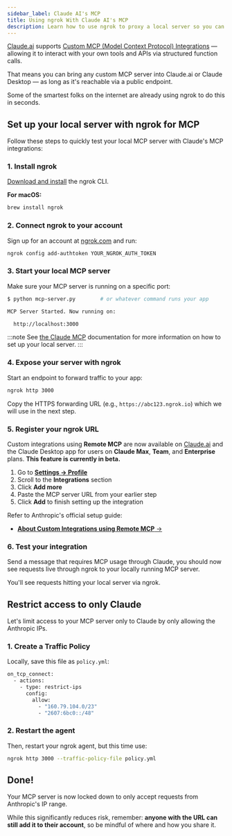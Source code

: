```yaml
---
sidebar_label: Claude AI's MCP
title: Using ngrok With Claude AI's MCP
description: Learn how to use ngrok to proxy a local server so you can build custom apps for Claude's MCP.
---
```



[Claude.ai](https://www.anthropic.com/news/introducing-claude) supports [Custom MCP (Model Context Protocol) Integrations](https://support.anthropic.com/en/articles/11175166-about-custom-integrations-using-remote-mcp) — allowing it to interact with your own tools and APIs via structured function calls.

That means you can bring any custom MCP server into Claude.ai or Claude Desktop — as long as it's reachable via a public endpoint.

Some of the smartest folks on the internet are already using ngrok to do this in seconds.

## Set up your local server with ngrok for MCP

Follow these steps to quickly test your local MCP server with Claude's MCP integrations:

### 1. Install ngrok

[Download and install](https://ngrok.com/download) the ngrok CLI.

**For macOS:**

```jsx
brew install ngrok
```

### 2. Connect ngrok to your account

Sign up for an account at [ngrok.com](https://ngrok.com/) and run:

```bash
ngrok config add-authtoken YOUR_NGROK_AUTH_TOKEN
```

### 3. Start your local MCP server

Make sure your MCP server is running on a specific port:

```bash
$ python mcp-server.py        # or whatever command runs your app

MCP Server Started. Now running on:

  http://localhost:3000
```

:::note
See [the Claude MCP](https://www.claudemcp.com/docs) documentation for more information on how to set up your local server.
:::

### 4. Expose your server with ngrok

Start an endpoint to forward traffic to your app:

```bash
ngrok http 3000
```

Copy the HTTPS forwarding URL (e.g., `https://abc123.ngrok.io`) which we will use in the next step.

### 5. Register your ngrok URL

Custom integrations using **Remote MCP** are now available on [Claude.ai](https://claude.ai/) and the Claude Desktop app for users on **Claude Max**, **Team**, and **Enterprise** plans. **This feature is currently in beta.**

<Tabs groupId="user-type" queryString="user-type">
<TabItem value="claude-max" label="Claude Max" default>

1. Go to [**Settings → Profile**](https://claude.ai/settings/profile)
2. Scroll to the **Integrations** section
3. Click **Add more**
4. Paste the MCP server URL from your earlier step
5. Click **Add** to finish setting up the integration

</TabItem>

<TabItem value="claude-enterprise" label="Enterprise & Teams">

Refer to Anthropic's official setup guide:

- [**About Custom Integrations using Remote MCP** →](https://support.anthropic.com/en/articles/11175166-about-custom-integrations-using-remote-mcp)

</TabItem>

</Tabs>

### 6. Test your integration

Send a message that requires MCP usage through Claude, you should now see requests live through ngrok to your locally running MCP server.

You'll see requests hitting your local server via ngrok.

## Restrict access to only Claude

Let's limit access to your MCP server only to Claude by only allowing the Anthropic IPs.

### 1. Create a Traffic Policy

Locally, save this file as `policy.yml`:

```bash
on_tcp_connect:
  - actions:
    - type: restrict-ips
      config:
        allow:
          - "160.79.104.0/23"
          - "2607:6bc0::/48"
```

### 2. Restart the agent

Then, restart your ngrok agent, but this time use:

```bash
ngrok http 3000 --traffic-policy-file policy.yml
```

## Done!

Your MCP server is now locked down to only accept requests from Anthropic's IP range.

While this significantly reduces risk, remember: **anyone with the URL can still add it to their account**, so be mindful of where and how you share it.
